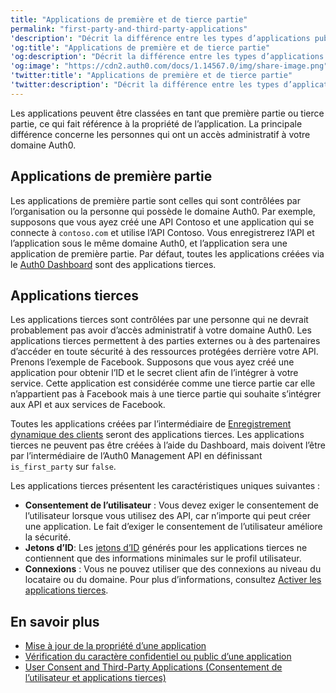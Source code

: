 ```yaml
---
title: "Applications de première et de tierce partie"
permalink: "first-party-and-third-party-applications"
'description': "Décrit la différence entre les types d’applications publiques et confidentielles."
'og:title': "Applications de première et de tierce partie"
'og:description': "Décrit la différence entre les types d’applications publiques et confidentielles."
'og:image': "https://cdn2.auth0.com/docs/1.14567.0/img/share-image.png"
'twitter:title': "Applications de première et de tierce partie"
'twitter:description': "Décrit la différence entre les types d’applications publiques et confidentielles."
---
```


Les applications peuvent être classées en tant que première partie ou tierce partie, ce qui fait référence à la propriété de l’application. La principale différence concerne les personnes qui ont un accès administratif à votre domaine Auth0.

## Applications de première partie

Les applications de première partie sont celles qui sont contrôlées par l’organisation ou la personne qui possède le domaine Auth0. Par exemple, supposons que vous ayez créé une API Contoso et une application qui se connecte à `contoso.com` et utilise l’API Contoso. Vous enregistrerez l’API et l’application sous le même domaine Auth0, et l’application sera une application de première partie. Par défaut, toutes les applications créées via le [Auth0 Dashboard](https://manage.auth0.com/#/applications) sont des applications tierces.

## Applications tierces

Les applications tierces sont contrôlées par une personne qui ne devrait probablement pas avoir d’accès administratif à votre domaine Auth0. Les applications tierces permettent à des parties externes ou à des partenaires d’accéder en toute sécurité à des ressources protégées derrière votre API. Prenons l’exemple de Facebook. Supposons que vous ayez créé une application pour obtenir l’ID et le secret client afin de l’intégrer à votre service. Cette application est considérée comme une tierce partie car elle n’appartient pas à Facebook mais à une tierce partie qui souhaite s’intégrer aux API et aux services de Facebook.

Toutes les applications créées par l’intermédiaire de [Enregistrement dynamique des clients](/docs/fr-ca/get-started/applications/dynamic-client-registration) seront des applications tierces. Les applications tierces ne peuvent pas être créées à l’aide du Dashboard, mais doivent l’être par l’intermédiaire de l’Auth0 <Tooltip href="/docs/fr-ca/glossary?term=management-api" tip="Management API
Un produit permettant aux clients d’effectuer des tâches administratives." cta="Voir le glossaire">Management API</Tooltip> en définissant `is_first_party` sur `false`.

Les applications tierces présentent les caractéristiques uniques suivantes :

* **Consentement de l’utilisateur** : Vous devez exiger le consentement de l’utilisateur lorsque vous utilisez des API, car n’importe qui peut créer une application. Le fait d’exiger le consentement de l’utilisateur améliore la sécurité.
* **Jetons d’ID**: Les [jetons d’ID](/docs/fr-ca/secure/tokens/id-tokens) générés pour les applications tierces ne contiennent que des informations minimales sur le profil utilisateur.
* **Connexions** : Vous ne pouvez utiliser que des connexions au niveau du locataire ou du domaine. Pour plus d’informations, consultez [Activer les applications tierces](/docs/fr-ca/get-started/applications/confidential-and-public-applications/enable-third-party-applications).

## En savoir plus

* [Mise à jour de la propriété d’une application](/docs/fr-ca/get-started/applications/confidential-and-public-applications/update-application-ownership)
* [Vérification du caractère confidentiel ou public d’une application](/docs/fr-ca/get-started/applications/confidential-and-public-applications/view-application-type)
* [User Consent and Third-Party Applications (Consentement de l’utilisateur et applications tierces)](/docs/fr-ca/get-started/applications/confidential-and-public-applications/user-consent-and-third-party-applications)